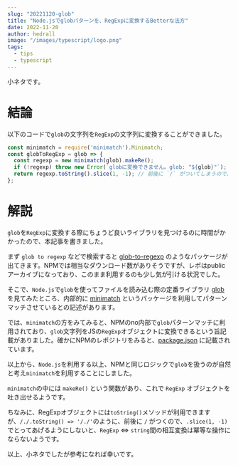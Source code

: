 ```yaml
---
slug: "20221120-glob"
title: "Node.jsでglobパターンを、RegExpに変換するBetterな法方"
date: 2022-11-20
author: hedrall
image: "/images/typescript/logo.png"
tags:
  - tips
  - typescript
---
```


小ネタです。

# 結論

以下のコードで`glob`の文字列を`RegExp`の文字列に変換することができました。

```typescript
const minimatch = require('minimatch').Minimatch;
const globToRegExp = glob => {
  const regexp = new minimatch(glob).makeRe();
  if (!regexp) throw new Error(`globに変換できません。glob: "${glob}"`);
  return regexp.toString().slice(1, -1); // 前後に `/` がついてしまうので、sliceする
};
```

# 解説

`glob`を`RegExp`に変換する際にちょうど良いライブラリを見つけるのに時間がかかったので、本記事を書きました。

まず `glob to regexp` などで検索すると [glob-to-regexp](https://github.com/fitzgen/glob-to-regexp) のようなパッケージが出てきます。NPMでは相当なダウンロード数がありそうですが、レポはpublicアーカイブになっており、このまま利用するのも少し気が引ける状況でした。

そこで、`Node.js`で`glob`を使ってファイルを読み込む際の定番ライブラリ [glob](https://github.com/isaacs/node-glob) を見てみたところ、内部的に [minimatch](https://github.com/isaacs/minimatch) というパッケージを利用してパターンマッチさせているとの記述があります。

では、`minimatch`の方をみてみると、NPMのno内部で`glob`パターンマッチに利用されており、`glob`文字列をJSの`RegExp`オブジェクトに変換できるという旨記載がありました。確かにNPMのレポジトリをみると、[package.json](https://github.com/npm/cli/blob/dc8e6bdd1d9e3416846c4f0624705cb42a7fb067/package.json#L90) に記載されています。

以上から、`Node.js`を利用する以上、NPMと同じロジックで`glob`を扱うのが自然と考え`minimatch`を利用することにしました。

`minimatch`の中には `makeRe()` という関数があり、これで `RegExp` オブジェクトを吐き出せるようです。

ちなみに、RegExpオブジェクトには`toString()`メソッドが利用できますが、`/./.toString() => '/./'`のように、前後に `/` がつくので、`.slice(1, -1)`でとってあげるようにしないと、`RegExp` <=> `string`間の相互変換は冪等な操作にならないようです。

以上、小ネタでしたが参考になれば幸いです。
